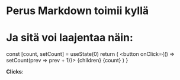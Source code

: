 # Perus Markdown toimii kyllä

# Ja sitä voi laajentaa näin:

 
  const [count, setCount] = useState(0)
  return (
    <button onClick={() => setCount(prev => prev + 1)}>
      {children}
      {count}
    </button>
  )
}
 
<Counter>**Clicks**: </Counter>
